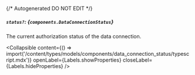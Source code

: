 {/* Autogenerated DO NOT EDIT  */}

##### `status?`: *{`components.DataConnectionStatus`}*
The current authorization status of the data connection.

<Collapsible content={() => import('/content/types/models/components/data_connection_status/typescript.mdx')} openLabel={Labels.showProperties} closeLabel={Labels.hideProperties} />



